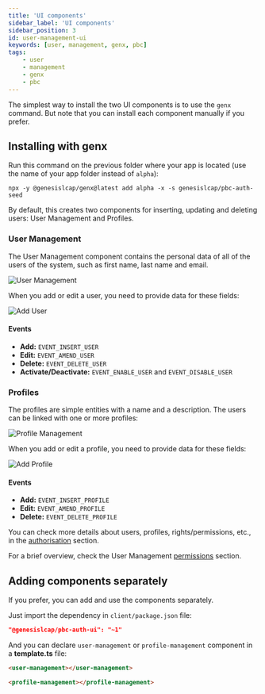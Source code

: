 ```yaml
---
title: 'UI components'
sidebar_label: 'UI components'
sidebar_position: 3
id: user-management-ui
keywords: [user, management, genx, pbc]
tags:
    - user
    - management
    - genx
    - pbc
---
```


The simplest way to install the two UI components is to use the `genx` command. But note that you can install each component manually if you prefer.

## Installing with genx

Run this command on the previous folder where your app is located (use the name of your app folder instead of `alpha`):
```shell
npx -y @genesislcap/genx@latest add alpha -x -s genesislcap/pbc-auth-seed
```

By default, this creates two components for inserting, updating and deleting users: User Management and Profiles.

### User Management 

The User Management component contains the personal data of all of the users of the system, such as first name, last name and email.

![User Management](/img/pbc-user-management/ui/01_user_management.png)

When you add or edit a user, you need to provide data for these fields:

![Add User](/img/pbc-user-management/ui/02_add_user.png)

#### Events

* **Add:** `EVENT_INSERT_USER`
* **Edit:** `EVENT_AMEND_USER`
* **Delete:** `EVENT_DELETE_USER`
* **Activate/Deactivate:** `EVENT_ENABLE_USER` and `EVENT_DISABLE_USER`

### Profiles 

The profiles are simple entities with a name and a description. The users can be linked with one or more profiles:

![Profile Management](/img/pbc-user-management/ui/03_profile_management.png)

When you add or edit a profile, you need to provide data for these fields:

![Add Profile](/img/pbc-user-management/ui/04_add_profile.png)

#### Events

* **Add:** `EVENT_INSERT_PROFILE`
* **Edit:** `EVENT_AMEND_PROFILE`
* **Delete:** `EVENT_DELETE_PROFILE`

You can check more details about users, profiles, rights/permissions, etc., in the [authorisation](/server/access-control/authorisation#users-profiles-and-right-codes) section.

For a brief overview, check the User Management [permissions](../user-management-permissions) section.

## Adding components separately

If you prefer, you can add and use the components separately.

Just import the dependency in `client/package.json` file:
```json
"@genesislcap/pbc-auth-ui": "~1"
```

And you can declare `user-management` or `profile-management` component in a **template.ts** file:

```html
<user-management></user-management>
```
```html
<profile-management></profile-management>
```
